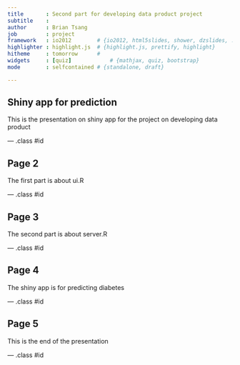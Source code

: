 ```yaml
---
title       : Second part for developing data product project
subtitle    : 
author      : Brian Tsang
job         : project
framework   : io2012        # {io2012, html5slides, shower, dzslides, ...}
highlighter : highlight.js  # {highlight.js, prettify, highlight}
hitheme     : tomorrow      # 
widgets     : [quiz]            # {mathjax, quiz, bootstrap}
mode        : selfcontained # {standalone, draft}

---
```


## Shiny app for prediction

This is the presentation on shiny app for the project on developing data product

--- .class #id 

## Page 2

The first part is about ui.R

--- .class #id

## Page 3

The second part is about server.R

--- .class #id

## Page 4

The shiny app is for predicting diabetes

--- .class #id

## Page 5

This is the end of the presentation

--- .class #id


